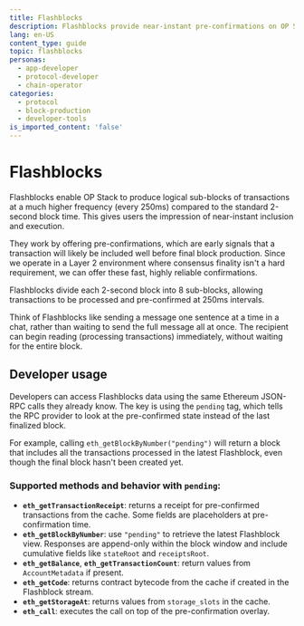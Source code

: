 ```yaml
---
title: Flashblocks
description: Flashblocks provide near-instant pre-confirmations on OP Stack chains through logical sub blocks built at 200 to 250 ms intervals.
lang: en-US
content_type: guide
topic: flashblocks
personas:
  - app-developer
  - protocol-developer
  - chain-operator
categories:
  - protocol
  - block-production
  - developer-tools
is_imported_content: 'false'
---
```


# Flashblocks

Flashblocks enable OP Stack to produce logical sub-blocks of transactions at a much higher frequency (every 250ms) compared to the standard 2-second block time. This gives users the impression of near-instant inclusion and execution.

They work by offering pre-confirmations, which are early signals that a transaction will likely be included well before final block production. Since we operate in a Layer 2 environment where consensus finality isn't a hard requirement, we can offer these fast, highly reliable confirmations.

Flashblocks divide each 2-second block into 8 sub-blocks, allowing transactions to be processed and pre-confirmed at 250ms intervals.

Think of Flashblocks like sending a message one sentence at a time in a chat, rather than waiting to send the full message all at once. The recipient can begin reading (processing transactions) immediately, without waiting for the entire block.

## Developer usage

Developers can access Flashblocks data using the same Ethereum JSON-RPC calls they already know. The key is using the `pending` tag, which tells the RPC provider to look at the pre-confirmed state instead of the last finalized block.

For example, calling `eth_getBlockByNumber("pending")` will return a block that includes all the transactions processed in the latest Flashblock, even though the final block hasn't been created yet.

### Supported methods and behavior with `pending`:

*   **`eth_getTransactionReceipt`**: returns a receipt for pre-confirmed transactions from the cache. Some fields are placeholders at pre-confirmation time.
*   **`eth_getBlockByNumber`**: use `"pending"` to retrieve the latest Flashblock view. Responses are append-only within the block window and include cumulative fields like `stateRoot` and `receiptsRoot`.
*   **`eth_getBalance`**, **`eth_getTransactionCount`**: return values from `AccountMetadata` if present.
*   **`eth_getCode`**: returns contract bytecode from the cache if created in the Flashblock stream.
*   **`eth_getStorageAt`**: returns values from `storage_slots` in the cache.
*   **`eth_call`**: executes the call on top of the pre-confirmation overlay.
